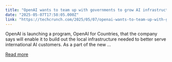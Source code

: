 ```yaml
---
title: "OpenAI wants to team up with governments to grow AI infrastructure"
date: "2025-05-07T17:58:05.000Z"
link: "https://techcrunch.com/2025/05/07/openai-wants-to-team-up-with-governments-to-grow-ai-infrastructure/"
---
```


OpenAI is launching a program, OpenAI for Countries, that the company says will enable it to build out the local infrastructure needed to better serve international AI customers. As a part of the new ...

[Read more](https://techcrunch.com/2025/05/07/openai-wants-to-team-up-with-governments-to-grow-ai-infrastructure/)

